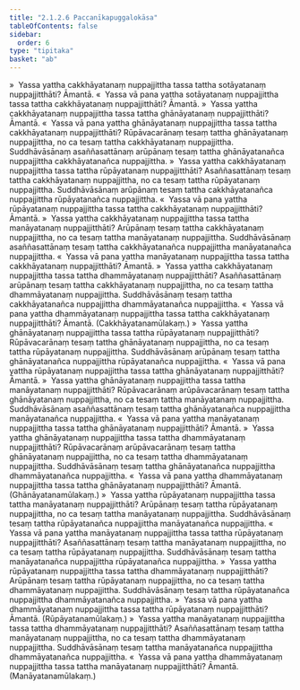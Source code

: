 ```yaml
---
title: "2.1.2.6 Paccanīkapuggalokāsa"
tableOfContents: false
sidebar:
  order: 6
type: "tipitaka"
basket: "ab"
---
```



<DynamicBreadcrumb />

<Division number="48">

<Paragraph number="525">
»  Yassa yattha cakkhāyatanaṃ nuppajjittha tassa tattha sotāyatanaṃ nuppajjitthāti? Āmantā.
</Paragraph>

<Paragraph number="526">
«  Yassa vā pana yattha sotāyatanaṃ nuppajjittha tassa tattha cakkhāyatanaṃ nuppajjitthāti? Āmantā.
</Paragraph>

<Paragraph number="527">
»  Yassa yattha cakkhāyatanaṃ nuppajjittha tassa tattha ghānāyatanaṃ nuppajjitthāti? Āmantā.
</Paragraph>

<Paragraph number="528">
«  Yassa vā pana yattha ghānāyatanaṃ nuppajjittha tassa tattha cakkhāyatanaṃ nuppajjitthāti?
</Paragraph>

<Paragraph number="529">
Rūpāvacarānaṃ tesaṃ tattha ghānāyatanaṃ nuppajjittha, no ca tesaṃ tattha cakkhāyatanaṃ nuppajjittha. Suddhāvāsānaṃ asaññasattānaṃ arūpānaṃ tesaṃ tattha ghānāyatanañca nuppajjittha cakkhāyatanañca nuppajjittha.
</Paragraph>

<Paragraph number="530">
»  Yassa yattha cakkhāyatanaṃ nuppajjittha tassa tattha rūpāyatanaṃ nuppajjitthāti?
</Paragraph>

<Paragraph number="531">
Asaññasattānaṃ tesaṃ tattha cakkhāyatanaṃ nuppajjittha, no ca tesaṃ tattha rūpāyatanaṃ nuppajjittha. Suddhāvāsānaṃ arūpānaṃ tesaṃ tattha cakkhāyatanañca nuppajjittha rūpāyatanañca nuppajjittha.
</Paragraph>

<Paragraph number="532">
«  Yassa vā pana yattha rūpāyatanaṃ nuppajjittha tassa tattha cakkhāyatanaṃ nuppajjitthāti? Āmantā.
</Paragraph>

<Paragraph number="533">
»  Yassa yattha cakkhāyatanaṃ nuppajjittha tassa tattha manāyatanaṃ nuppajjitthāti?
</Paragraph>

<Paragraph number="534">
Arūpānaṃ tesaṃ tattha cakkhāyatanaṃ nuppajjittha, no ca tesaṃ tattha manāyatanaṃ nuppajjittha. Suddhāvāsānaṃ asaññasattānaṃ tesaṃ tattha cakkhāyatanañca nuppajjittha manāyatanañca nuppajjittha.
</Paragraph>

<Paragraph number="535">
«  Yassa vā pana yattha manāyatanaṃ nuppajjittha tassa tattha cakkhāyatanaṃ nuppajjitthāti? Āmantā.
</Paragraph>

<Paragraph number="536">
»  Yassa yattha cakkhāyatanaṃ nuppajjittha tassa tattha dhammāyatanaṃ nuppajjitthāti?
</Paragraph>

<Paragraph number="537">
Asaññasattānaṃ arūpānaṃ tesaṃ tattha cakkhāyatanaṃ nuppajjittha, no ca tesaṃ tattha dhammāyatanaṃ nuppajjittha. Suddhāvāsānaṃ tesaṃ tattha cakkhāyatanañca nuppajjittha dhammāyatanañca nuppajjittha.
</Paragraph>

<Paragraph number="538">
«  Yassa vā pana yattha dhammāyatanaṃ nuppajjittha tassa tattha cakkhāyatanaṃ nuppajjitthāti? Āmantā. (Cakkhāyatanamūlakaṃ.)
</Paragraph>

</Division>
<Division number="49">

<Paragraph number="539">
»  Yassa yattha ghānāyatanaṃ nuppajjittha tassa tattha rūpāyatanaṃ nuppajjitthāti?
</Paragraph>

<Paragraph number="540">
Rūpāvacarānaṃ tesaṃ tattha ghānāyatanaṃ nuppajjittha, no ca tesaṃ tattha rūpāyatanaṃ nuppajjittha. Suddhāvāsānaṃ arūpānaṃ tesaṃ tattha ghānāyatanañca nuppajjittha rūpāyatanañca nuppajjittha.
</Paragraph>

<Paragraph number="541">
«  Yassa vā pana yattha rūpāyatanaṃ nuppajjittha tassa tattha ghānāyatanaṃ nuppajjitthāti? Āmantā.
</Paragraph>

<Paragraph number="542">
»  Yassa yattha ghānāyatanaṃ nuppajjittha tassa tattha manāyatanaṃ nuppajjitthāti?
</Paragraph>

<Paragraph number="543">
Rūpāvacarānaṃ arūpāvacarānaṃ tesaṃ tattha ghānāyatanaṃ nuppajjittha, no ca tesaṃ tattha manāyatanaṃ nuppajjittha. Suddhāvāsānaṃ asaññasattānaṃ tesaṃ tattha ghānāyatanañca nuppajjittha manāyatanañca nuppajjittha.
</Paragraph>

<Paragraph number="544">
«  Yassa vā pana yattha manāyatanaṃ nuppajjittha tassa tattha ghānāyatanaṃ nuppajjitthāti? Āmantā.
</Paragraph>

<Paragraph number="545">
»  Yassa yattha ghānāyatanaṃ nuppajjittha tassa tattha dhammāyatanaṃ nuppajjitthāti?
</Paragraph>

<Paragraph number="546">
Rūpāvacarānaṃ arūpāvacarānaṃ tesaṃ tattha ghānāyatanaṃ nuppajjittha, no ca tesaṃ tattha dhammāyatanaṃ nuppajjittha. Suddhāvāsānaṃ tesaṃ tattha ghānāyatanañca nuppajjittha dhammāyatanañca nuppajjittha.
</Paragraph>

<Paragraph number="547">
«  Yassa vā pana yattha dhammāyatanaṃ nuppajjittha tassa tattha ghānāyatanaṃ nuppajjitthāti? Āmantā. (Ghānāyatanamūlakaṃ.)
</Paragraph>

</Division>
<Division number="50">

<Paragraph number="548">
»  Yassa yattha rūpāyatanaṃ nuppajjittha tassa tattha manāyatanaṃ nuppajjitthāti?
</Paragraph>

<Paragraph number="549">
Arūpānaṃ tesaṃ tattha rūpāyatanaṃ nuppajjittha, no ca tesaṃ tattha manāyatanaṃ nuppajjittha. Suddhāvāsānaṃ tesaṃ tattha rūpāyatanañca nuppajjittha manāyatanañca nuppajjittha.
</Paragraph>

<Paragraph number="550">
«  Yassa vā pana yattha manāyatanaṃ nuppajjittha tassa tattha rūpāyatanaṃ nuppajjitthāti?
</Paragraph>

<Paragraph number="551">
Asaññasattānaṃ tesaṃ tattha manāyatanaṃ nuppajjittha, no ca tesaṃ tattha rūpāyatanaṃ nuppajjittha. Suddhāvāsānaṃ tesaṃ tattha manāyatanañca nuppajjittha rūpāyatanañca nuppajjittha.
</Paragraph>

<Paragraph number="552">
»  Yassa yattha rūpāyatanaṃ nuppajjittha tassa tattha dhammāyatanaṃ nuppajjitthāti?
</Paragraph>

<Paragraph number="553">
Arūpānaṃ tesaṃ tattha rūpāyatanaṃ nuppajjittha, no ca tesaṃ tattha dhammāyatanaṃ nuppajjittha. Suddhāvāsānaṃ tesaṃ tattha rūpāyatanañca nuppajjittha dhammāyatanañca nuppajjittha.
</Paragraph>

<Paragraph number="554">
»  Yassa vā pana yattha dhammāyatanaṃ nuppajjittha tassa tattha rūpāyatanaṃ nuppajjitthāti? Āmantā. (Rūpāyatanamūlakaṃ.)
</Paragraph>

</Division>
<Division number="51">

<Paragraph number="555">
»  Yassa yattha manāyatanaṃ nuppajjittha tassa tattha dhammāyatanaṃ nuppajjitthāti?
</Paragraph>

<Paragraph number="556">
Asaññasattānaṃ tesaṃ tattha manāyatanaṃ nuppajjittha, no ca tesaṃ tattha dhammāyatanaṃ nuppajjittha. Suddhāvāsānaṃ tesaṃ tattha manāyatanañca nuppajjittha dhammāyatanañca nuppajjittha.
</Paragraph>

<Paragraph number="557">
«  Yassa vā pana yattha dhammāyatanaṃ nuppajjittha tassa tattha manāyatanaṃ nuppajjitthāti? Āmantā. (Manāyatanamūlakaṃ.)
</Paragraph>
</Division>